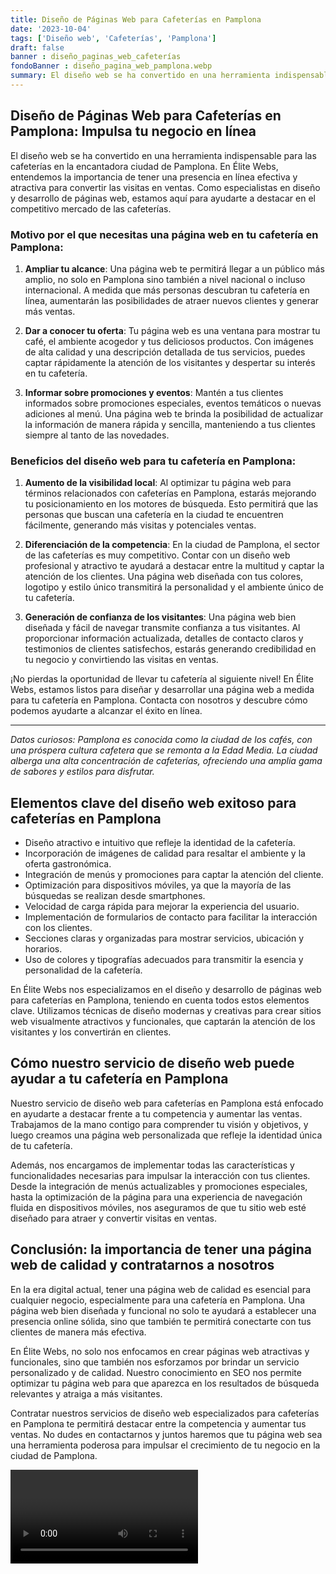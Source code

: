 ```yaml
---
title: Diseño de Páginas Web para Cafeterías en Pamplona
date: '2023-10-04'
tags: ['Diseño web', 'Cafeterías', 'Pamplona']
draft: false
banner : diseño_paginas_web_cafeterías
fondoBanner : diseño_pagina_web_pamplona.webp
summary: El diseño web se ha convertido en una herramienta indispensable para las cafeterías en la encantadora ciudad de Pamplona. En Élite Webs, entendemos la importancia de tener una presencia en línea efectiva y atractiva para convertir las visitas en ventas. Como especialistas en diseño y desarrollo de páginas web, estamos aquí para ayudarte a destacar en el competitivo mercado de las cafeterías.
---
```


## Diseño de Páginas Web para Cafeterías en Pamplona: Impulsa tu negocio en línea

El diseño web se ha convertido en una herramienta indispensable para las cafeterías en la encantadora ciudad de Pamplona. En Élite Webs, entendemos la importancia de tener una presencia en línea efectiva y atractiva para convertir las visitas en ventas. Como especialistas en diseño y desarrollo de páginas web, estamos aquí para ayudarte a destacar en el competitivo mercado de las cafeterías.

### Motivo por el que necesitas una página web en tu cafetería en Pamplona:

1. **Ampliar tu alcance**: Una página web te permitirá llegar a un público más amplio, no solo en Pamplona sino también a nivel nacional o incluso internacional. A medida que más personas descubran tu cafetería en línea, aumentarán las posibilidades de atraer nuevos clientes y generar más ventas.

2. **Dar a conocer tu oferta**: Tu página web es una ventana para mostrar tu café, el ambiente acogedor y tus deliciosos productos. Con imágenes de alta calidad y una descripción detallada de tus servicios, puedes captar rápidamente la atención de los visitantes y despertar su interés en tu cafetería.

3. **Informar sobre promociones y eventos**: Mantén a tus clientes informados sobre promociones especiales, eventos temáticos o nuevas adiciones al menú. Una página web te brinda la posibilidad de actualizar la información de manera rápida y sencilla, manteniendo a tus clientes siempre al tanto de las novedades.

### Beneficios del diseño web para tu cafetería en Pamplona:

1. **Aumento de la visibilidad local**: Al optimizar tu página web para términos relacionados con cafeterías en Pamplona, estarás mejorando tu posicionamiento en los motores de búsqueda. Esto permitirá que las personas que buscan una cafetería en la ciudad te encuentren fácilmente, generando más visitas y potenciales ventas.

2. **Diferenciación de la competencia**: En la ciudad de Pamplona, el sector de las cafeterías es muy competitivo. Contar con un diseño web profesional y atractivo te ayudará a destacar entre la multitud y captar la atención de los clientes. Una página web diseñada con tus colores, logotipo y estilo único transmitirá la personalidad y el ambiente único de tu cafetería.

3. **Generación de confianza de los visitantes**: Una página web bien diseñada y fácil de navegar transmite confianza a tus visitantes. Al proporcionar información actualizada, detalles de contacto claros y testimonios de clientes satisfechos, estarás generando credibilidad en tu negocio y convirtiendo las visitas en ventas.

¡No pierdas la oportunidad de llevar tu cafetería al siguiente nivel! En Élite Webs, estamos listos para diseñar y desarrollar una página web a medida para tu cafetería en Pamplona. Contacta con nosotros y descubre cómo podemos ayudarte a alcanzar el éxito en línea.

---

*Datos curiosos: Pamplona es conocida como la ciudad de los cafés, con una próspera cultura cafetera que se remonta a la Edad Media. La ciudad alberga una alta concentración de cafeterías, ofreciendo una amplia gama de sabores y estilos para disfrutar.*

<GifSeo />

<Cta />

## Elementos clave del diseño web exitoso para cafeterías en Pamplona

- Diseño atractivo e intuitivo que refleje la identidad de la cafetería.
- Incorporación de imágenes de calidad para resaltar el ambiente y la oferta gastronómica.
- Integración de menús y promociones para captar la atención del cliente.
- Optimización para dispositivos móviles, ya que la mayoría de las búsquedas se realizan desde smartphones.
- Velocidad de carga rápida para mejorar la experiencia del usuario.
- Implementación de formularios de contacto para facilitar la interacción con los clientes.
- Secciones claras y organizadas para mostrar servicios, ubicación y horarios.
- Uso de colores y tipografías adecuados para transmitir la esencia y personalidad de la cafetería.

En Élite Webs nos especializamos en el diseño y desarrollo de páginas web para cafeterías en Pamplona, teniendo en cuenta todos estos elementos clave. Utilizamos técnicas de diseño modernas y creativas para crear sitios web visualmente atractivos y funcionales, que captarán la atención de los visitantes y los convertirán en clientes.

## Cómo nuestro servicio de diseño web puede ayudar a tu cafetería en Pamplona

Nuestro servicio de diseño web para cafeterías en Pamplona está enfocado en ayudarte a destacar frente a tu competencia y aumentar las ventas. Trabajamos de la mano contigo para comprender tu visión y objetivos, y luego creamos una página web personalizada que refleje la identidad única de tu cafetería.

Además, nos encargamos de implementar todas las características y funcionalidades necesarias para impulsar la interacción con tus clientes. Desde la integración de menús actualizables y promociones especiales, hasta la optimización de la página para una experiencia de navegación fluida en dispositivos móviles, nos aseguramos de que tu sitio web esté diseñado para atraer y convertir visitas en ventas.

## Conclusión: la importancia de tener una página web de calidad y contratarnos a nosotros

En la era digital actual, tener una página web de calidad es esencial para cualquier negocio, especialmente para una cafetería en Pamplona. Una página web bien diseñada y funcional no solo te ayudará a establecer una presencia online sólida, sino que también te permitirá conectarte con tus clientes de manera más efectiva.

En Élite Webs, no solo nos enfocamos en crear páginas web atractivas y funcionales, sino que también nos esforzamos por brindar un servicio personalizado y de calidad. Nuestro conocimiento en SEO nos permite optimizar tu página web para que aparezca en los resultados de búsqueda relevantes y atraiga a más visitantes.

Contratar nuestros servicios de diseño web especializados para cafeterías en Pamplona te permitirá destacar entre la competencia y aumentar tus ventas. No dudes en contactarnos y juntos haremos que tu página web sea una herramienta poderosa para impulsar el crecimiento de tu negocio en la ciudad de Pamplona.

<Video />

<CtaBot job='Cafeterías' city='Pamplona'/>

<Gmaps query='Pamplona+españa+maps' />